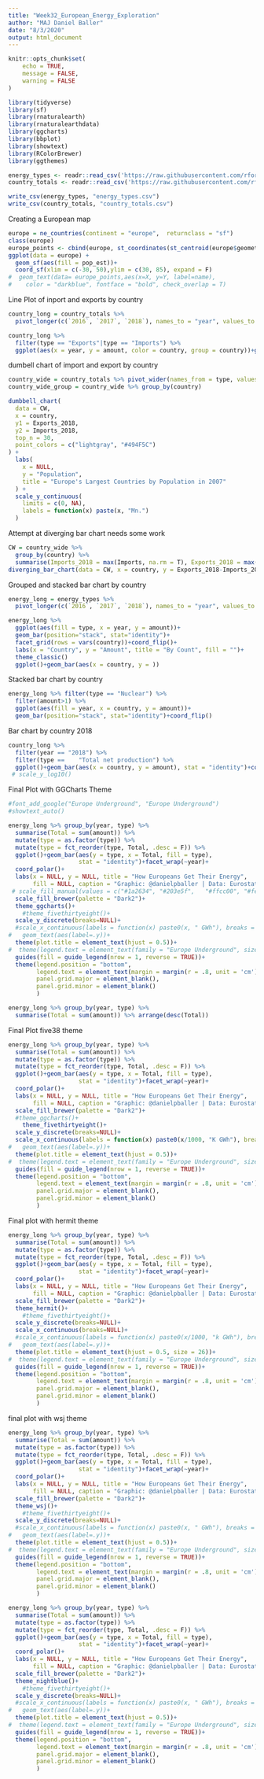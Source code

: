 ```yaml
---
title: "Week32_European_Energy_Exploration"
author: "MAJ Daniel Baller"
date: "8/3/2020"
output: html_document
---
```


```r
knitr::opts_chunk$set(
	echo = TRUE,
	message = FALSE,
	warning = FALSE
)
```

```r
library(tidyverse)
library(sf)
library(rnaturalearth)
library(rnaturalearthdata)
library(ggcharts)
library(bbplot)
library(showtext)
library(RColorBrewer)
library(ggthemes)
```

```r
energy_types <- readr::read_csv('https://raw.githubusercontent.com/rfordatascience/tidytuesday/master/data/2020/2020-08-04/energy_types.csv')
country_totals <- readr::read_csv('https://raw.githubusercontent.com/rfordatascience/tidytuesday/master/data/2020/2020-08-04/country_totals.csv')
```

```r
write_csv(energy_types, "energy_types.csv")
write_csv(country_totals, "country_totals.csv")
```

Creating a European map
```r
europe = ne_countries(continent = "europe",  returnclass = "sf")
class(europe)
europe_points <- cbind(europe, st_coordinates(st_centroid(europe$geometry)))
ggplot(data = europe) + 
  geom_sf(aes(fill = pop_est))+
  coord_sf(xlim = c(-30, 50),ylim = c(30, 85), expand = F)
#  geom_text(data= europe_points,aes(x=X, y=Y, label=name),
#    color = "darkblue", fontface = "bold", check_overlap = T)

```

Line Plot of inport and exports by country
```r
country_long = country_totals %>% 
  pivot_longer(c(`2016`, `2017`, `2018`), names_to = "year", values_to = "amount")

country_long %>% 
  filter(type == "Exports"|type == "Imports") %>% 
  ggplot(aes(x = year, y = amount, color = country, group = country))+geom_line()+facet_wrap(~type)
```

dumbell chart of import and export by country
```r
country_wide = country_totals %>% pivot_wider(names_from = type, values_from = `2018`)
country_wide_group = country_wide %>% group_by(country)

dumbbell_chart(
  data = CW,
  x = country,
  y1 = Exports_2018,
  y2 = Imports_2018,
  top_n = 30,
  point_colors = c("lightgray", "#494F5C")
) +
  labs(
    x = NULL,
    y = "Population",
    title = "Europe's Largest Countries by Population in 2007"
  ) +
  scale_y_continuous(
    limits = c(0, NA),
    labels = function(x) paste(x, "Mn.")
  )
```

Attempt at diverging bar chart needs some work
```r
CW = country_wide %>% 
  group_by(country) %>% 
  summarise(Imports_2018 = max(Imports, na.rm = T), Exports_2018 = max(Exports, na.rm = T))
diverging_bar_chart(data = CW, x = country, y = Exports_2018-Imports_2018)
```

Grouped and stacked bar chart by country
```r
energy_long = energy_types %>% 
  pivot_longer(c(`2016`, `2017`, `2018`), names_to = "year", values_to = "amount")

energy_long %>% 
  ggplot(aes(fill = type, x = year, y = amount))+ 
  geom_bar(position="stack", stat="identity")+ 
  facet_grid(rows = vars(country))+coord_flip()+
  labs(x = "Country", y = "Amount", title = "By Count", fill = "")+
  theme_classic()
  ggplot()+geom_bar(aes(x = country, y = ))
```

Stacked bar chart by country
```r
energy_long %>% filter(type == "Nuclear") %>% 
  filter(amount>1) %>% 
  ggplot(aes(fill = year, x = country, y = amount))+ 
  geom_bar(position="stack", stat="identity")+coord_flip()
```

Bar chart by country 2018
```r
country_long %>% 
  filter(year == "2018") %>% 
  filter(type == 	"Total net production") %>% 
  ggplot()+geom_bar(aes(x = country, y = amount), stat = "identity")+coord_flip()
 # scale_y_log10()
```

Final Plot with GGCharts Theme
```r
#font_add_google("Europe Underground", "Europe Underground")
#showtext_auto()

energy_long %>% group_by(year, type) %>% 
  summarise(Total = sum(amount)) %>% 
  mutate(type = as.factor(type)) %>% 
  mutate(type = fct_reorder(type, Total, .desc = F)) %>% 
  ggplot()+geom_bar(aes(y = type, x = Total, fill = type), 
                    stat = "identity")+facet_wrap(~year)+
  coord_polar()+
  labs(x = NULL, y = NULL, title = "How Europeans Get Their Energy",
       fill = NULL, caption = "Graphic: @danielpballer | Data: Eurostat")+
 # scale_fill_manual(values = c("#1a2634", "#203e5f", 	"#ffcc00", "#fee5b1", "#eaeaea"))+
  scale_fill_brewer(palette = "Dark2")+
  theme_ggcharts()+
    #theme_fivethirtyeight()+
  scale_y_discrete(breaks=NULL)+
  #scale_x_continuous(labels = function(x) paste0(x, " GWh"), breaks = c(1838782/4,1838782/2))+
#   geom_text(aes(label=.y))+
  theme(plot.title = element_text(hjust = 0.5))+
#  theme(legend.text = element_text(family = "Europe Underground", size = 10))+
  guides(fill = guide_legend(nrow = 1, reverse = TRUE))+
  theme(legend.position = "bottom",
        legend.text = element_text(margin = margin(r = .8, unit = 'cm')),
        panel.grid.major = element_blank(), 
        panel.grid.minor = element_blank()
        )

energy_long %>% group_by(year, type) %>% 
  summarise(Total = sum(amount)) %>% arrange(desc(Total))
```

Final Plot five38 theme
```r
energy_long %>% group_by(year, type) %>% 
  summarise(Total = sum(amount)) %>% 
  mutate(type = as.factor(type)) %>% 
  mutate(type = fct_reorder(type, Total, .desc = F)) %>% 
  ggplot()+geom_bar(aes(y = type, x = Total, fill = type), 
                    stat = "identity")+facet_wrap(~year)+
  coord_polar()+
  labs(x = NULL, y = NULL, title = "How Europeans Get Their Energy",
       fill = NULL, caption = "Graphic: @danielpballer | Data: Eurostat")+
  scale_fill_brewer(palette = "Dark2")+
  #theme_ggcharts()+
    theme_fivethirtyeight()+
  scale_y_discrete(breaks=NULL)+
  scale_x_continuous(labels = function(x) paste0(x/1000, "K GWh"), breaks = c(1838782/4,1838782/2))+
#   geom_text(aes(label=.y))+
  theme(plot.title = element_text(hjust = 0.5))+
#  theme(legend.text = element_text(family = "Europe Underground", size = 10))+
  guides(fill = guide_legend(nrow = 1, reverse = TRUE))+
  theme(legend.position = "bottom",
        legend.text = element_text(margin = margin(r = .8, unit = 'cm')),
        panel.grid.major = element_blank(), 
        panel.grid.minor = element_blank()
        )
```
Final plot with hermit theme
```r
energy_long %>% group_by(year, type) %>% 
  summarise(Total = sum(amount)) %>% 
  mutate(type = as.factor(type)) %>% 
  mutate(type = fct_reorder(type, Total, .desc = F)) %>% 
  ggplot()+geom_bar(aes(y = type, x = Total, fill = type), 
                    stat = "identity")+facet_wrap(~year)+
  coord_polar()+
  labs(x = NULL, y = NULL, title = "How Europeans Get Their Energy",
       fill = NULL, caption = "Graphic: @danielpballer | Data: Eurostat")+
  scale_fill_brewer(palette = "Dark2")+
  theme_hermit()+
    #theme_fivethirtyeight()+
  scale_y_discrete(breaks=NULL)+
  scale_x_continuous(breaks=NULL)+
  #scale_x_continuous(labels = function(x) paste0(x/1000, "k GWh"), breaks = c(1838782/4,1838782/2))+
#   geom_text(aes(label=.y))+
  theme(plot.title = element_text(hjust = 0.5, size = 26))+
#  theme(legend.text = element_text(family = "Europe Underground", size = 10))+
  guides(fill = guide_legend(nrow = 1, reverse = TRUE))+
  theme(legend.position = "bottom",
        legend.text = element_text(margin = margin(r = .8, unit = 'cm')),
        panel.grid.major = element_blank(), 
        panel.grid.minor = element_blank()
        )
```

final plot with wsj theme
```r
energy_long %>% group_by(year, type) %>% 
  summarise(Total = sum(amount)) %>% 
  mutate(type = as.factor(type)) %>% 
  mutate(type = fct_reorder(type, Total, .desc = F)) %>% 
  ggplot()+geom_bar(aes(y = type, x = Total, fill = type), 
                    stat = "identity")+facet_wrap(~year)+
  coord_polar()+
  labs(x = NULL, y = NULL, title = "How Europeans Get Their Energy",
       fill = NULL, caption = "Graphic: @danielpballer | Data: Eurostat")+
  scale_fill_brewer(palette = "Dark2")+
  theme_wsj()+
    #theme_fivethirtyeight()+
  scale_y_discrete(breaks=NULL)+
  #scale_x_continuous(labels = function(x) paste0(x, " GWh"), breaks = c(1838782/4,1838782/2))+
#   geom_text(aes(label=.y))+
  theme(plot.title = element_text(hjust = 0.5))+
#  theme(legend.text = element_text(family = "Europe Underground", size = 10))+
  guides(fill = guide_legend(nrow = 1, reverse = TRUE))+
  theme(legend.position = "bottom",
        legend.text = element_text(margin = margin(r = .8, unit = 'cm')),
        panel.grid.major = element_blank(), 
        panel.grid.minor = element_blank()
        )
```

```r
energy_long %>% group_by(year, type) %>% 
  summarise(Total = sum(amount)) %>% 
  mutate(type = as.factor(type)) %>% 
  mutate(type = fct_reorder(type, Total, .desc = F)) %>% 
  ggplot()+geom_bar(aes(y = type, x = Total, fill = type), 
                    stat = "identity")+facet_wrap(~year)+
  coord_polar()+
  labs(x = NULL, y = NULL, title = "How Europeans Get Their Energy",
       fill = NULL, caption = "Graphic: @danielpballer | Data: Eurostat")+
  scale_fill_brewer(palette = "Dark2")+
  theme_nightblue()+
    #theme_fivethirtyeight()+
  scale_y_discrete(breaks=NULL)+
  #scale_x_continuous(labels = function(x) paste0(x, " GWh"), breaks = c(1838782/4,1838782/2))+
#   geom_text(aes(label=.y))+
  theme(plot.title = element_text(hjust = 0.5))+
#  theme(legend.text = element_text(family = "Europe Underground", size = 10))+
  guides(fill = guide_legend(nrow = 1, reverse = TRUE))+
  theme(legend.position = "bottom",
        legend.text = element_text(margin = margin(r = .8, unit = 'cm')),
        panel.grid.major = element_blank(), 
        panel.grid.minor = element_blank()
        )
```

